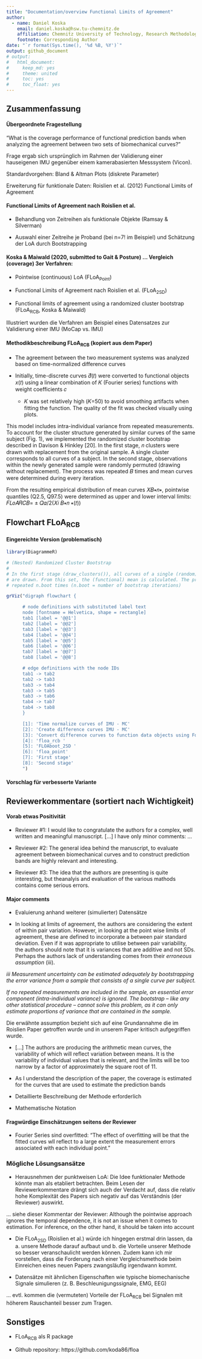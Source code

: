 ```yaml
---
title: "Documentation/overview Functional Limits of Agreement"
author:
  - name: Daniel Koska
    email: daniel.koska@hsw.tu-chemnitz.de
    affiliation: Chemnitz University of Technology, Research Methodology and Data Analysis in Biomechanics
    footnote: Corresponding Author
date: "`r format(Sys.time(), '%d %B, %Y')`"
output: github_document
# output:
#   html_document: 
#     keep_md: yes
#     theme: united
#     toc: yes
#     toc_float: yes
---
```


## Zusammenfassung

#### Übergeordnete Fragestellung

"What is the coverage performance of functional prediction bands when analyzing the agreement between two sets of biomechanical curves?"

Frage ergab sich ursprünglich im Rahmen der Validierung einer hauseigenen IMU gegenüber einem kamerabasierten Messsystem (Vicon).



Standardvorgehen: Bland & Altman Plots (diskrete Parameter)

Erweiterung für funktionale Daten: Roislien et al. (2012) Functional Limits of Agreement

#### Functional Limits of Agreement nach Roislien et al.

+ Behandlung von Zeitreihen als funktionale Objekte (Ramsay & Silverman)

+ Auswahl einer Zeitreihe je Proband (bei n=7! im Beispiel) und Schätzung der LoA durch Bootstrapping

#### Koska & Maiwald (2020, submitted to Gait & Posture) ... Vergleich (coverage) 3er Verfahren:

+ Pointwise (continuous) LoA (FLoA~Point~)

+ Functional Limits of Agreement nach Roislien et al. (FLoA~2SD~)

+ Functional limits of agreement using a randomized cluster bootstrap (FLoA~RCB~, Koska & Maiwald)

Illustriert wurden die Verfahren am Beispiel eines Datensatzes zur Validierung einer IMU (MoCap vs. IMU)


#### Methodikbeschreibung FLoA~RCB~ (kopiert aus dem Paper)

- The agreement between the two measurement systems was analyzed based on time-normalized difference curves

- Initially, time-discrete curves 𝑑⃗(𝑡) were converted to functional objects 𝑥(𝑡) using a linear combination of 𝐾 (Fourier series) functions with weight coefficients 𝑐
  + 𝐾 was set relatively high (𝐾=50) to avoid smoothing artifacts when fitting the function. The quality of the fit was checked visually using plots.

This model includes intra-individual variance from repeated measurements. To account for the cluster structure generated by similar curves of the same subject (Fig. 1), we implemented the randomized cluster bootstrap described in Davison & Hinkley [20]. In the first stage, 𝑛 clusters were drawn with replacement from the original sample. A single cluster corresponds to all curves of a subject. In the second stage, observations within the newly generated sample were randomly permuted (drawing without replacement). The process was repeated 𝐵 times and mean curves were determined during every iteration.

From the resulting empirical distribution of mean curves 𝑋𝐵∗𝑛∗, pointwise quantiles (Q2.5, Q97.5) were determined as upper and lower interval limits: 𝐹𝐿𝑜𝐴𝑅𝐶𝐵= ± 𝑄𝛼/2(𝑋𝑖 𝐵∗𝑛 ∗(𝑡))


## Flowchart FLoA~RCB~

#### Eingereichte Version (problematisch)

```r
library(DiagrammeR)

# (Nested) Randomized Cluster Bootstrap
#
# In the first stage (draw_clusters()), all curves of a single (random) subject
# are drawn. From this set, the (functional) mean is calculated. The process is
# repeated n.boot times (n.boot = number of bootstrap iterations)

grViz("digraph flowchart {

      # node definitions with substituted label text
      node [fontname = Helvetica, shape = rectangle]        
      tab1 [label = '@@1']
      tab2 [label = '@@2']
      tab3 [label = '@@3']
      tab4 [label = '@@4']
      tab5 [label = '@@5']
      tab6 [label = '@@6']
      tab7 [label = '@@7']
      tab8 [label = '@@8']

      # edge definitions with the node IDs
      tab1 -> tab2
      tab2 -> tab3
      tab3 -> tab4
      tab3 -> tab5
      tab3 -> tab6
      tab4 -> tab7
      tab4 -> tab8
      }

      [1]: 'Time normalize curves of IMU - MC'
      [2]: 'Create difference curves IMU - MC'
      [3]: 'Convert difference curves to function data objects using Fourier series'
      [4]: 'floa_rcb '
      [5]: 'FLOAboot_2SD '
      [6]: 'floa_point'
      [7]: 'First stage'
      [8]: 'Second stage'
      ")

```

#### Vorschlag für verbesserte Variante



## Reviewerkommentare (sortiert nach Wichtigkeit)

#### Vorab etwas Positivität

+ Reviewer #1: I would like to congratulate the authors for a complex, well written and meaningful manuscript. [...] I have only minor comments: ...

+ Reviewer #2: The general idea behind the manuscript, to evaluate agreement between biomechanical curves and to construct prediction bands are highly relevant and interesting.

+ Reviewer #3: The idea that the authors are presenting is quite interesting, but theanalyis and evaluation of the various mathods contains come serious errors.


#### Major comments

+ Evaluierung anhand weiterer (simulierter) Datensätze

+ In looking at limits of agreement, the authors are considering the extent of within pair variation. However, in looking at the point wise limits of agreement, these are defined to incorporate a between pair standard deviation. Even if it was appropriate to utilise between pair variability, the authors should note that it is variances that are additive and not SDs. Perhaps the authors lack of understanding comes from their *erroneous assumption* (iii).

*iii Measurement uncertainty can be estimated adequately by bootstrapping the error variance from a sample that consists of a single curve per subject.*

*If no repeated measurements are included in the sample, an essential error component (intra-individual variance) is ignored. The bootstrap – like any other statistical procedure – cannot solve this problem, as it can only estimate proportions of variance that are contained in the sample.*

Die erwähnte assumption bezieht sich auf eine Grundannahme die im Roislien Paper getroffen wurde und in unserem Paper kritisch aufgegriffen wurde.

+ [...] The authors are producing the arithmetic mean curves, the variability of which will reflect variation between means. It is the variability of individual values that is relevant, and the limits will be too narrow by a factor of approximately the square root of 11.

+ As I understand the description of the paper, the coverage is estimated for the curves that are used to estimate the prediction bands

+ Detaillierte Beschreibung der Methode erforderlich

+ Mathematische Notation


#### Fragwürdige Einschätzungen seitens der Reviewer

+ Fourier Series sind overfitted: "The effect of overfitting will be that the fitted curves wll reflect to a large extent the measurement errors associated with each individual point."


### Mögliche Lösungsansätze

+ Herausnehmen der punktweisen LoA: Die Idee funktionaler Methode könnte man als etabliert betrachten. Beim Lesen der Reviewerkommentare drängt sich auch der Verdacht auf, dass die relativ hohe Komplexität des Papers sich negativ auf das Verständnis (der Reviewer) auswirkt.

... siehe dieser Kommentar der Reviewer: Although the pointwise approach ignores the temporal dependence, it is not an issue when it comes to estimation. For inference, on the other hand, it should be taken into account

+ Die FLoA~2SD~ (Roislien et al.) würde ich hingegen erstmal drin lassen, da a. unsere Methode darauf aufbaut und b. die Vorteile unserer Methode so besser veranschaulicht werden können. Zudem kann ich mir vorstellen, dass die Forderung nach einer Vergleichsmethode beim Einreichen eines neuen Papers zwangsläufig irgendwann kommt.

+ Datensätze mit ähnlichen Eigenschaften wie typische biomechanische Signale simulieren (z. B. Beschleunigungssignale, EMG, EEG)

... evtl. kommen die (vermuteten) Vorteile der FLoA~RCB~ bei Signalen mit höherem Rauschanteil besser zum Tragen.

## Sonstiges

+ FLoA~RCB~ als R package

+ Github repository: https://github.com/koda86/floa



